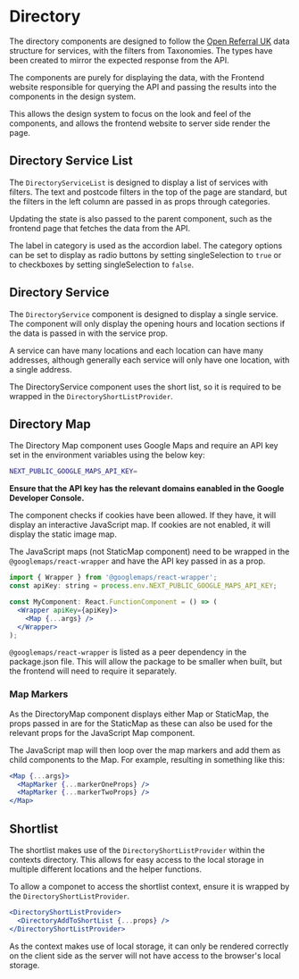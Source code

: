 
<Meta title="Documentation/Directory" />

# Directory

The directory components are designed to follow the [Open Referral UK](https://api.porism.com/ServiceDirectoryService/swagger-ui/index.html) data structure for services, with the filters from Taxonomies. The types have been created to mirror the expected response from the API.

The components are purely for displaying the data, with the Frontend website responsible for querying the API and passing the results into the components in the design system.

This allows the design system to focus on the look and feel of the components, and allows the frontend website to server side render the page.

## Directory Service List

The `DirectoryServiceList` is designed to display a list of services with filters. The text and postcode filters in the top of the page are standard, but the filters in the left column are passed in as props through categories.

Updating the state is also passed to the parent component, such as the frontend page that fetches the data from the API.

The label in category is used as the accordion label. The category options can be set to display as radio buttons by setting singleSelection to `true` or to checkboxes by setting singleSelection to `false`.

## Directory Service

The `DirectoryService` component is designed to display a single service. The component will only display the opening hours and location sections if the data is passed in with the service prop.

A service can have many locations and each location can have many addresses, although generally each service will only have one location, with a single address.

The DirectoryService component uses the short list, so it is required to be wrapped in the `DirectoryShortListProvider`.

## Directory Map

The Directory Map component uses Google Maps and require an API key set in the environment variables using the below key:

```bash
NEXT_PUBLIC_GOOGLE_MAPS_API_KEY=
```

**Ensure that the API key has the relevant domains eanabled in the Google Developer Console.**

The component checks if cookies have been allowed. If they have, it will display an interactive JavaScript map. If cookies are not enabled, it will display the static image map.

The JavaScript maps (not StaticMap component) need to be wrapped in the `@googlemaps/react-wrapper` and have the API key passed in as a prop.

```jsx
import { Wrapper } from '@googlemaps/react-wrapper';
const apiKey: string = process.env.NEXT_PUBLIC_GOOGLE_MAPS_API_KEY;

const MyComponent: React.FunctionComponent = () => (
  <Wrapper apiKey={apiKey}>
    <Map {...args} />
  </Wrapper>
);
```

`@googlemaps/react-wrapper` is listed as a peer dependency in the package.json file. This will allow the package to be smaller when built, but the frontend will need to require it separately.

### Map Markers

As the DirectoryMap component displays either Map or StaticMap, the props passed in are for the StaticMap as these can also be used for the relevant props for the JavaScript Map component.

The JavaScript map will then loop over the map markers and add them as child components to the Map. For example, resulting in something like this:

```jsx
<Map {...args}>
  <MapMarker {...markerOneProps} />
  <MapMarker {...markerTwoProps} />
</Map>
```

## Shortlist

The shortlist makes use of the `DirectoryShortListProvider` within the contexts directory. This allows for easy access to the local storage in multiple different locations and the helper functions.

To allow a componet to access the shortlist context, ensure it is wrapped by the `DirectoryShortListProvider`.

```jsx
<DirectoryShortListProvider>
  <DirectoryAddToShortList {...props} />
</DirectoryShortListProvider>
```

As the context makes use of local storage, it can only be rendered correctly on the client side as the server will not have access to the browser's local storage.

